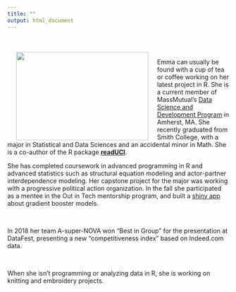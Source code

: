 ```yaml
---
title: ""
output: html_document
--- 
```

  <br>
  <br>
  <img src="images/emma_headshot.jpg" align="left" height="200px" width="300px" hspace="20" />

Emma can usually be found with a cup of tea or coffee working on her latest project in R. She is a current member of MassMutual's [Data Science and Development Program](https://datascience.massmutual.com/dsdp) in Amherst, MA. She recently graduated from Smith College, with a major in Statistical and Data Sciences and an accidental minor in Math. She is a co-author of the R package [**readUCI**](https://github.com/emmal73/readUCI).


She has completed coursework in advanced programming in R and advanced statistics such as structural equation modeling and actor-partner interdependence modeling. Her capstone project for the major was working with a progressive political action organization. In the fall she participated as a mentee in the Out in Tech mentorship program, and built a [shiny app](https://github.com/emmal73/emma_out_in_tech/tree/master/GBM) about gradient booster models.

<br>

In 2018 her team A-super-NOVA won "Best in Group" for the presentation at DataFest, presenting a new "competitiveness index" based on Indeed.com data.

<br>

When she isn't programming or analyzing data in R, she is working on knitting and embroidery projects.

<br>


